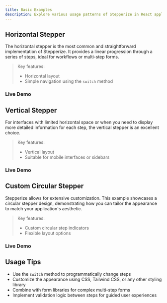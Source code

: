 ```yaml
---
title: Basic Examples
description: Explore various usage patterns of Stepperize in React applications.
---
```


## Horizontal Stepper

The horizontal stepper is the most common and straightforward implementation of Stepperize. It provides a linear progression through a series of steps, ideal for workflows or multi-step forms.

> Key features:
> - Horizontal layout
> - Simple navigation using the `switch` method

### Live Demo

<DemoViewer src="https://stackblitz.com/edit/vitejs-vite-rgfwjw?embed=1&file=src%2FApp.tsx&hideNavigation=1&view=preview" />

## Vertical Stepper

For interfaces with limited horizontal space or when you need to display more detailed information for each step, the vertical stepper is an excellent choice.

> Key features:
> - Vertical layout
> - Suitable for mobile interfaces or sidebars

### Live Demo

<DemoViewer className="h-[700px]" src="https://stackblitz.com/edit/vitejs-vite-fvq5wk?embed=1&file=src%2FApp.tsx&hideNavigation=1&view=preview" />

## Custom Circular Stepper

Stepperize allows for extensive customization. This example showcases a circular stepper design, demonstrating how you can tailor the appearance to match your application's aesthetic.

> Key features:
> - Custom circular step indicators
> - Flexible layout options

### Live Demo

<DemoViewer src="https://stackblitz.com/edit/vitejs-vite-d5abqg?embed=1&file=src%2FApp.tsx&hideNavigation=1&view=preview" />

## Usage Tips

- Use the `switch` method to programmatically change steps
- Customize the appearance using CSS, Tailwind CSS, or any other styling library
- Combine with form libraries for complex multi-step forms
- Implement validation logic between steps for guided user experiences
